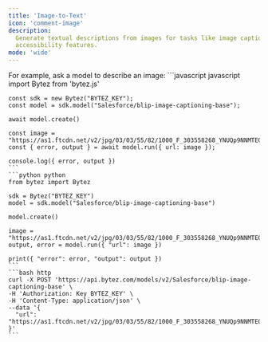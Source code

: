 ```yaml
---
title: 'Image-to-Text'
icon: 'comment-image'
description:
  Generate textual descriptions from images for tasks like image captioning, content generation, and
  accessibility features.
mode: 'wide'
---
```



<Accordion defaultOpen title="Basic usage">
  For example, ask a model to describe an image:

  <CodeGroup>
    ```javascript javascript
    import Bytez from 'bytez.js'

    const sdk = new Bytez("BYTEZ_KEY");
    const model = sdk.model("Salesforce/blip-image-captioning-base");

    await model.create()

    const image = "https://as1.ftcdn.net/v2/jpg/03/03/55/82/1000_F_303558268_YNUQp9NNMTE0X4zrj314mbWcDHd1pZPD.jpg"
    const { error, output } = await model.run({ url: image });

    console.log({ error, output })
    ```
    ```python python
    from bytez import Bytez

    sdk = Bytez("BYTEZ_KEY")
    model = sdk.model("Salesforce/blip-image-captioning-base")

    model.create()

    image = "https://as1.ftcdn.net/v2/jpg/03/03/55/82/1000_F_303558268_YNUQp9NNMTE0X4zrj314mbWcDHd1pZPD.jpg"
    output, error = model.run({ "url": image })

    print({ "error": error, "output": output })
    ```
    ```bash http
    curl -X POST 'https://api.bytez.com/models/v2/Salesforce/blip-image-captioning-base' \
    -H 'Authorization: Key BYTEZ_KEY' \
    -H 'Content-Type: application/json' \
    --data '{
      "url": "https://as1.ftcdn.net/v2/jpg/03/03/55/82/1000_F_303558268_YNUQp9NNMTE0X4zrj314mbWcDHd1pZPD.jpg"
    }'
    ```

  </CodeGroup>
  <Base64 type='image'/>

</Accordion>
